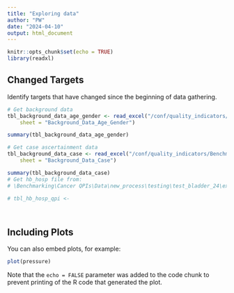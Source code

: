 ```yaml
---
title: "Exploring data"
author: "PW"
date: "2024-04-10"
output: html_document
---
```


```r
knitr::opts_chunk$set(echo = TRUE)
library(readxl)
```

## Changed Targets

Identify targets that have changed since the beginning of data gathering. 



```r
# Get background data 
tbl_background_data_age_gender <- read_excel("/conf/quality_indicators/Benchmarking/Cancer QPIs/Data/new_process/testing/test_bladder_24/excels_for_tableau/initial_run/input/Background_Data_Age_Gender.xlsx", 
    sheet = "Background_Data_Age_Gender")

summary(tbl_background_data_age_gender)

# Get case ascertainment data 
tbl_background_data_case <- read_excel("/conf/quality_indicators/Benchmarking/Cancer QPIs/Data/new_process/testing/test_bladder_24/excels_for_tableau/initial_run/input/Background_Data_Case.xlsx", 
    sheet = "Background_Data_Case")

summary(tbl_background_data_case)
# Get hb_hosp file from:  
# \Benchmarking\Cancer QPIs\Data\new_process\testing\test_bladder_24\excels_for_tableau\initial_run\input 

# tbl_hb_hosp_qpi <- 




```

## Including Plots

You can also embed plots, for example:

```r
plot(pressure)
```

Note that the `echo = FALSE` parameter was added to the code chunk to prevent printing of the R code that generated the plot.
